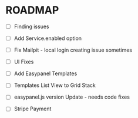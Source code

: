 # ROADMAP

- [ ] Finding issues

- [ ] Add Service.enabled option

- [ ] Fix Mailpit - local login creating issue sometimes

- [ ] UI Fixes

- [ ] Add Easypanel Templates

- [ ] Templates List View to Grid Stack

- [ ] easypanel.js version Update - needs code fixes

- [ ] Stripe Payment
